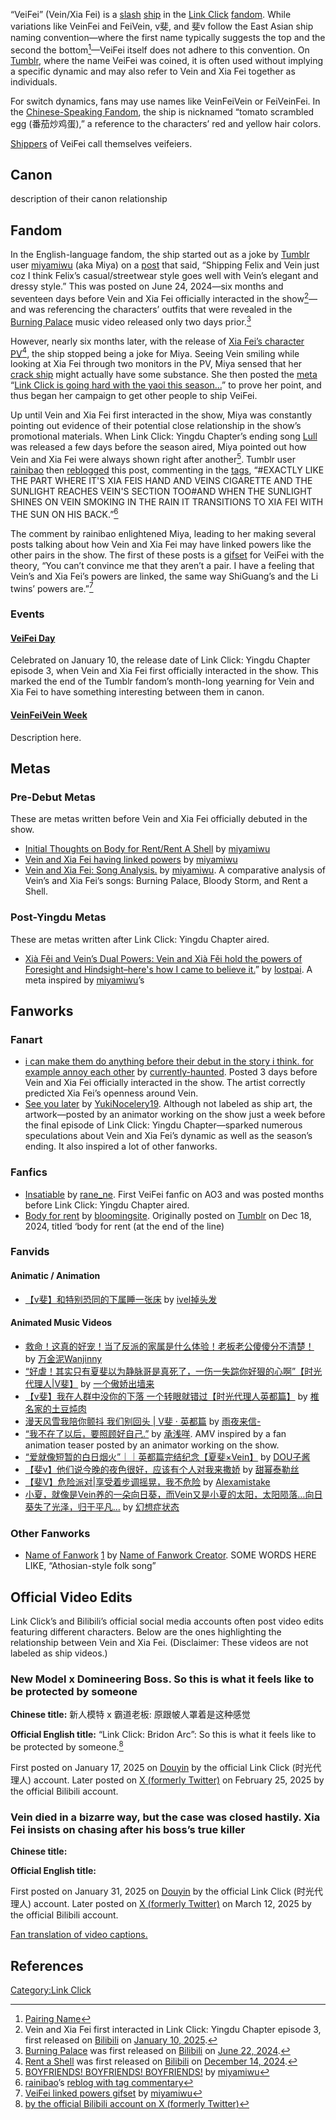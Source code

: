 {{Spoilers| [[character death]] in [[Link Click]]}}

{{PairingProfile|pairing=VeiFei|alternative name(s)=Vein/Xia Fei, Xia Fei/Vein, VeinFei, FeiVein, v斐, 斐v, VeinFeiVein, FeiVeinFei, tomato scrambled egg, 番茄炒鸡蛋|category=slash|fandom=Link Click|canonical=No|archives=[https://archiveofourown.org/tags/Vein*s*Xia%20Fei%20(Link%20Click)/works Vein/Xia Fei on Archiveofourown]|prevalence=popular}}

“VeiFei” (Vein/Xia Fei) is a [[slash]] [[Shipping|ship]] in the [[Link Click]] [[fandom]]. While variations like VeinFei and FeiVein, v斐, and 斐v follow the East Asian ship naming convention—where the first name typically suggests the top and the second the bottom<ref>[[Pairing Name]]</ref>—VeiFei itself does not adhere to this convention. On [[Tumblr]], where the name VeiFei was coined, it is often used without implying a specific dynamic and may also refer to Vein and Xia Fei together as individuals.

For switch dynamics, fans may use names like VeinFeiVein or FeiVeinFei. In the [[Chinese-Speaking Fandom]], the ship is nicknamed “tomato scrambled egg (番茄炒鸡蛋),”  a reference to the characters’ red and yellow hair colors.

[[Shippers]] of VeiFei call themselves veifeiers.

==Canon==
description of their canon relationship

==Fandom==

In the English-language fandom, the ship started out as a joke by [[Tumblr]] user [https://miyamiwu.tumblr.com/ miyamiwu] (aka Miya) on a [https://miyamiwu.tumblr.com/post/754173830082265088/shipping-felix-and-vein-just-coz-i-think-felixs post] that said, “Shipping Felix and Vein just coz I think Felix’s casual/streetwear style goes well with Vein’s elegant and dressy style.” This was posted on June 24, 2024—six months and seventeen days before Vein and Xia Fei officially interacted in the show<ref>Vein and Xia Fei first interacted in Link Click: Yingdu Chapter episode 3, first released on [https://www.bilibili.com/bangumi/play/ep1222560 Bilibili] on [https://linkclick.fandom.com/wiki/Link_Click_(Donghua)/Bridon_Arc#Episodes January 10, 2025].</ref>—and was referencing the characters’ outfits that were revealed in the [https://www.youtube.com/watch?v=qIAOtNkFNWU Burning Palace] music video released only two days prior.<ref>[https://www.youtube.com/watch?v=qIAOtNkFNWU Burning Palace] was first released on [https://www.bilibili.com/bangumi/play/ep828818 Bilibili] on [https://linkclick.fandom.com/wiki/House_of_Hot_Headed June 22, 2024].</ref>

However, nearly six months later, with the release of [https://www.youtube.com/watch?v=sBwXRB_GnFE Xia Fei’s character PV]<ref>[https://www.youtube.com/watch?v=sBwXRB_GnFE Rent a Shell] was first released on [https://www.bilibili.com/bangumi/play/ep1208395?from_spmid=666.25.episode.0 Bilibili] on [https://linkclick.fandom.com/wiki/%E5%87%BA%E7%A7%9F%E7%9A%AE%E5%9B%8A December 14, 2024].</ref>, the ship stopped being a joke for Miya. Seeing Vein smiling while looking at Xia Fei through two monitors in the PV, Miya sensed that her [[crack ship]] might actually have some substance. She then posted the [[meta]] “[https://miyamiwu.tumblr.com/post/769830529697775616/xia-fei-and-vein Link Click is going hard with the yaoi this season…]” to prove her point, and thus began her campaign to get other people to ship VeiFei.

Up until Vein and Xia Fei first interacted in the show, Miya was constantly pointing out evidence of their potential close relationship in the show’s promotional materials. When Link Click: Yingdu Chapter’s ending song [https://www.bilibili.com/bangumi/play/ep1224048 Lull] was released a few days before the season aired, Miya pointed out how Vein and Xia Fei were always shown right after another<ref>[https://miyamiwu.tumblr.com/post/770637867416469504/boyfriends-boyfriends-boyfriends-but-no BOYFRIENDS! BOYFRIENDS! BOYFRIENDS!] by [https://miyamiwu.tumblr.com/ miyamiwu]</ref>. Tumblr user [https://www.tumblr.com/rainibao rainibao] then [https://fanlore.org/wiki/Tumblr#Reblogging reblogged] this post, commenting in the [https://fanlore.org/wiki/Tumblr#Tagging tags], “#EXACTLY LIKE THE PART WHERE IT'S XIA FEIS HAND AND VEINS CIGARETTE AND THE SUNLIGHT REACHES VEIN'S SECTION TOO#AND WHEN THE SUNLIGHT SHINES ON VEIN SMOKING IN THE RAIN IT TRANSITIONS TO XIA FEI WITH THE SUN ON HIS BACK.”<ref>[https://www.tumblr.com/rainibao rainibao]’s [https://www.tumblr.com/rainibao/770638129220780032 reblog with tag commentary]</ref>

The comment by rainibao enlightened Miya, leading to her making several posts talking about how Vein and Xia Fei may have linked powers like the other pairs in the show. The first of these posts is a [https://fanlore.org/wiki/Animated_Gif#Gifsets gifset] for VeiFei with the theory, “You can’t convince me that they aren’t a pair. I have a feeling that Vein’s and Xia Fei’s powers are linked, the same way ShiGuang’s and the Li twins’ powers are.”<ref>[https://miyamiwu.tumblr.com/post/770653751900078080/you-cant-convince-me-that-they-arent-a-pair-i VeiFei linked powers gifset] by [https://miyamiwu.tumblr.com miyamiwu]</ref>


===Events===
====[https://miyamiwu.tumblr.com/post/772260238372077568/january-10-is-officially-veifei-day VeiFei Day]====
Celebrated on January 10, the release date of Link Click: Yingdu Chapter episode 3, when Vein and Xia Fei first officially interacted in the show. This marked the end of the Tumblr fandom’s month-long yearning for Vein and Xia Fei to have something interesting between them in canon.

====[https://x.com/veinfeiveinweek/ VeinFeiVein Week]====
Description here.

==Metas==

===Pre-Debut Metas===
These are metas written before Vein and Xia Fei officially debuted in the show.
*[https://www.tumblr.com/miyamiwu/769830529697775616/xia-fei-and-vein Initial Thoughts on Body for Rent/Rent A Shell] by [https://miyamiwu.tumblr.com/ miyamiwu]
*[https://www.tumblr.com/miyamiwu/770661186489450496/okay-serious-time-now-we-need-to-talk-about-this Vein and Xia Fei having linked powers] by [https://miyamiwu.tumblr.com/ miyamiwu]
*[https://www.tumblr.com/miyamiwu/771172608171556864/vein-and-xia-fei Vein and Xia Fei: Song Analysis.]  by [https://miyamiwu.tumblr.com/ miyamiwu]. A comparative analysis of Vein’s and Xia Fei’s songs: Burning Palace, Bloody Storm, and Rent a Shell.

===Post-Yingdu Metas===
These are metas written after Link Click: Yingdu Chapter aired.
*[https://www.tumblr.com/lostpai/777119821371473920/xia-fei-and-veins-dual-powers Xià Fěi and Vein’s Dual Powers: Vein and Xià Fěi hold the powers of Foresight and Hindsight–here's how I came to believe it.]” by [https://www.tumblr.com/lostpai lostpai]. A meta inspired by [https://miyamiwu.tumblr.com/ miyamiwu]’s

==Fanworks==
===Fanart===
*[https://www.tumblr.com/currently-haunted/772016460613730304/i-can-make-them-do-anything-before-their-debut-in i can make them do anything before their debut in the story i think. for example annoy each other] by [https://www.tumblr.com/currently-haunted currently-haunted]. Posted 3 days before Vein and Xia Fei officially interacted in the show. The artist correctly predicted Xia Fei’s openness around Vein.
*[https://x.com/YukiNocelery19/status/1883473405221236932 See you later] by [https://x.com/YukiNocelery19 YukiNocelery19]. Although not labeled as ship art, the artwork—posted by an animator working on the show just a week before the final episode of Link Click: Yingdu Chapter—sparked numerous speculations about Vein and Xia Fei’s dynamic as well as the season’s ending. It also inspired a lot of other fanworks.

===Fanfics===
*[https://archiveofourown.org/works/57445552 Insatiable] by [https://archiveofourown.org/users/rane_ne/pseuds/rane_ne rane_ne]. First VeiFei fanfic on AO3 and was posted months before Link Click: Yingdu Chapter aired.
*[https://archiveofourown.org/works/62172370 Body for rent] by [https://archiveofourown.org/users/bloomingsite/pseuds/bloomingsite bloomingsite]. Originally posted on [[Tumblr]] on Dec 18, 2024, titled ‘body for rent (at the end of the line)


===Fanvids===

====Animatic / Animation====

*[https://www.bilibili.com/video/BV18o9YYHE5R/ 【v斐】和特别恐同的下属睡一张床] by [https://space.bilibili.com/1703513615 ivel掉头发]

====Animated Music Videos====
*[https://www.bilibili.com/video/BV1oEcReGErs/ 救命！这真的好宠！当了反派的家属是什么体验！老板老公傻傻分不清楚！] by [https://space.bilibili.com/556345 万金泥Wanjinny]
*[https://www.bilibili.com/video/BV19xFUeJE8k “好虐！其实只有夏斐以为静脉哥是真死了，一伤一失踪你好狠的心啊”【时光代理人|V斐】] by [https://space.bilibili.com/121156407 一个傲娇出墙来]
*[https://www.bilibili.com/video/BV11XFXe7EmJ/ 【v斐】我在人群中没你的下落 一个转眼就错过【时光代理人英都篇】] by [https://space.bilibili.com/38823895 椎名家的土豆炖肉]
*[https://www.bilibili.com/video/BV1qYNyeoEeu/ 漫天风雪我陪你颤抖 我们别回头 | V斐 · 英都篇] by [https://space.bilibili.com/1016957947 雨夜来信-]
*[https://www.bilibili.com/video/BV19r9QY5EZQ “我不在了以后，要照顾好自己.”] by [https://space.bilibili.com/3461570208205270 承浅咩]. AMV inspired by a fan animation teaser posted by an animator working on the show.
*[https://www.bilibili.com/video/BV1KNFXenEfL/ “爱就像短暂的白日烟火”｜｜英都篇完结纪念【夏斐×Vein】] by [https://space.bilibili.com/18259334 DOU子酱]
*[https://www.bilibili.com/video/BV1LSASeeEnk/ 【斐v】他们说今晚的夜色很好，应该有个人对我来撒娇] by [https://space.bilibili.com/493187146 甜幂泰勒丝]
*[https://www.bilibili.com/video/BV1bVc9eoEEj 【斐V】危险派对|享受着步调摇晃，我不危险] by [https://space.bilibili.com/508522572 Alexamistake]
*[https://www.bilibili.com/video/BV1wAQ4Y7EeA/ 小夏，就像是Vein养的一朵向日葵，而Vein又是小夏的太阳，太阳陨落…向日葵失了光泽，归于平凡…] by [https://space.bilibili.com/3546805014890996 幻想症状态]

===Other Fanworks===

*[[Name of Fanwork]] [http://URL_HERE] by [[Name of Fanwork Creator]].  SOME WORDS HERE LIKE, “Athosian-style folk song”

==Official Video Edits==
Link Click’s and Bilibili’s official social media accounts often post video edits featuring different characters. Below are the ones highlighting the relationship between Vein and Xia Fei. (Disclaimer: These videos are not labeled as ship videos.)

===New Model x Domineering Boss. So this is what it feels like to be protected by someone===

'''Chinese title:''' 新人模特 x 霸道老板: 原跟帔人罩着是这种感觉

'''Official English title:''' “Link Click: Bridon Arc”: So this is what it feels like to be protected by someone.<ref>[https://x.com/madeby_bilibili/status/1894371779642114285 by the official Bilibili account on X (formerly Twitter)]</ref>

First posted on January 17, 2025 on [https://www.douyin.com/video/7460548785962306825 Douyin] by the official Link Click (时光代理人) account. Later posted on [https://x.com/madeby_bilibili/status/1894371779642114285 X (formerly Twitter)] on February 25, 2025 by the official Bilibili account.<span id="vein-died-in-a-bizarre-way-but-the-case-was-closed-hastily.-xia-fei-insists-on-chasing-after-his-bosss-true-killer"></span>
===Vein died in a bizarre way, but the case was closed hastily. Xia Fei insists on chasing after his boss’s true killer===

'''Chinese title:'''

'''Official English title:'''

First posted on January 31, 2025 on [https://www.douyin.com/video/7465725120733105445 Douyin] by the official Link Click (时光代理人) account. Later posted on [https://x.com/madeby_bilibili/status/1899807598947549372 X (formerly Twitter)] on March 12, 2025 by the official Bilibili account.

[https://miyamiwu.tumblr.com/post/775753612063375360/lan-jie-strikes-again-with-another-gayass-veifei Fan translation of video captions.]

==References==
<references />

[[Category:Link Click]]
